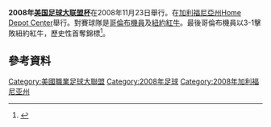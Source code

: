 '''2008年[[美国足球大联盟杯|美国足球大联盟杯]]'''在2008年11月23日舉行。在[[加利福尼亞州|加利福尼亞州]][[Home_Depot_Center|Home Depot Center]]舉行。對賽球隊是[[哥倫布機員|哥倫布機員]]及[[紐約紅牛|紐約紅牛]]。最後哥倫布機員以3-1擊敗紐約紅牛，歷史性首奪錦標<ref>{{Cite web |url=http://www.nytimes.com/2008/11/24/sports/soccer/24mls.html |title=Crew Defeats Red Bulls to Win M.L.S. Cup |accessdate=2008-11-24 |archive-date=2020-11-29 |archive-url=https://web.archive.org/web/20201129044317/https://www.nytimes.com/2008/11/24/sports/soccer/24mls.html |dead-url=no }}</ref>。

== 參考資料 ==
<div class="references-small">
<references />
</div>

{{Major League Soccer}}

[[Category:美國職業足球大聯盟|Category:美國職業足球大聯盟]]
[[Category:2008年足球|Category:2008年足球]]
[[Category:2008年加利福尼亚州|Category:2008年加利福尼亚州]]